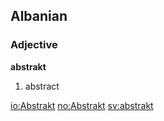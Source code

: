==Albanian==

===Adjective===

'''abstrakt'''

# abstract

[[io:Abstrakt]]
[[no:Abstrakt]]
[[sv:abstrakt]]